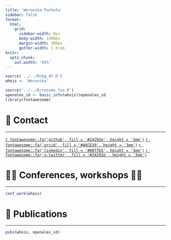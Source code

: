 ```yaml
---
title: 'Weronika Puchała'
sidebar: false
format:
  html:
    grid:
      sidebar-width: 0px
      body-width: 1500px
      margin-width: 300px
      gutter-width: 1.5rem
knitr:
  opts_chunk:
    out.width: '95%'
---
```

    
```r
source('../../R/bg_df.R')
whois <- 'Weronika'

source('../../R/resume_fun.R')
openalex_id <- basic_info(whois)$openalex_id
library(fontawesome)
```



<!-- # 📝 **Bio** -->

<!-- ------------------------------------------------------------------------ -->

<!-- `r stringr::str_flatten(basic_info(whois)$bio)` -->

# 📱 **Contact**

------------------------------------------------------------------------

[`r fontawesome::fa('github', fill = '#24292e', height = '3em')`](https://github.com/werpuc)
[`r fontawesome::fa('orcid', fill = '#A6CE39', height = '3em')`](https://orcid.org/0000-0002-6133-0869)
[`r fontawesome::fa('linkedin', fill = '#0077b5', height = '3em')`](https://www.linkedin.com/in/weronika-pucha%C5%82a-831698a4/)
[`r fontawesome::fa('x-twitter', fill = '#24292e', height = '3em')`](https://x.com/werpuc)


<!-- # 🚀 **Research stays** -->

<!-- ------------------------------------------------------------------------ -->

<!-- ```{r, echo=FALSE, message=FALSE} -->
<!-- research_stay(whois) -->
<!-- ``` -->

<!-- # 💻🧫 **Experience** -->
  
<!-- ------------------------------------------------------------------------ -->
    
<!-- ```{r, echo=FALSE, message=FALSE} -->
<!-- work(whois) -->
<!-- ``` -->

<!-- # 🎓 **Education** -->

<!-- ------------------------------------------------------------------------ -->

<!-- `r stringr::str_flatten(education(whois)$new_col)` -->

# 👏🏻 **Conferences, workshops** 🤝🏻 

------------------------------------------------------------------------

```r
conf_work(whois)
```


#  📖 **Publications**

------------------------------------------------------------------------

```r
pubs(whois, openalex_id)
```


<!-- # 🧑🏻‍🔬 **Other activities** -->

<!-- ------------------------------------------------------------------------ -->

<!-- `r stringr::str_flatten(other_act(whois)$new_col)` -->

